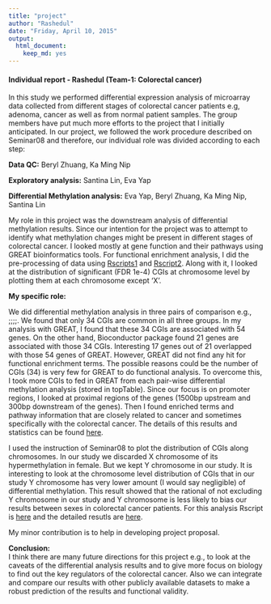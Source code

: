 ```yaml
---
title: "project"
author: "Rashedul"
date: "Friday, April 10, 2015"
output:
  html_document:
    keep_md: yes
---
```


#### Individual report - Rashedul (Team-1: Colorectal cancer)

In this study we performed differential expression analysis of microarray data collected from different stages of colorectal cancer patients e.g, adenoma, cancer as well as from normal patient samples. The group members have put much more efforts to the project that I initially anticipated. In our project, we followed the work procedure described on Seminar08 and therefore, our individual role was divided according to each step: 

**Data QC:**  Beryl Zhuang, Ka Ming Nip

**Exploratory analysis:** Santina Lin, Eva Yap

**Differential Methylation analysis:** Eva Yap, Beryl Zhuang, Ka Ming Nip, Santina Lin

My role in this project was the downstream analysis of differential methylation results. Since our intention for the project was to attempt to identify what methylation changes might be present in different stages of colorectal cancer. I looked mostly at gene function and their pathways using GREAT bioinformatics tools. For functional enrichment analysis, I did the pre-processing of data using [Rscripts1](https://github.com/STAT540-UBC/yy_team01_colorectal-cancer_STAT540_2015/blob/master/rscripts/DMR_positions_at_chr_pre-process.R) and [Rscript2](https://github.com/STAT540-UBC/yy_team01_colorectal-cancer_STAT540_2015/blob/master/rscripts/DMR_positions_at_chr_plot.R). Along with it, I looked at the distribution of significant (FDR 1e-4) CGIs at chromosome level by plotting them at each chromosome except ‘X’.

**My specific role:**


We did differential methylation analysis in three pairs of comparison e.g., ;;;;. We found that only 34 CGIs are common in all three groups. In my analysis with GREAT, I found that these 34 CGIs are associated with 54 genes. On the other hand, Bioconductor package found 21 genes are associated with those 34 CGIs. Interesting 17 genes out of 21 overlapped with those 54 genes of GREAT. However, GREAT did not find any hit for functional enrichment terms. The possible reasons could be the number of CGIs (34) is very few for GREAT to do functional analysis. To overcome this, I took more CGIs to fed in GREAT from each pair-wise differential methylation analysis (stored in topTable). Since our focus is on promoter regions, I looked at proximal regions of the genes (1500bp upstream and 300bp downstream of the genes). Then I found enriched terms and pathway information that are closely related to cancer and sometimes specifically with the colorectal cancer. The details of this results and statistics can be found [here](https://github.com/STAT540-UBC/yy_team01_colorectal-cancer_STAT540_2015/blob/master/analysis_reports/06positions_at_DMR/Positions_of_DMRs.md).

I used the instruction of Seminar08 to plot the distribution of CGIs along chromosomes. In our study we discarded X chromosome of its hypermethylation in female. But we kept Y chromosome in our study. It is interesting to look at the chromosome level distribution of CGIs that in our study Y chromosome has very lower amount (I would say negligible) of differential methylation. This result showed that the rational of not excluding Y chromosome in our study and Y chromosome is less likely to bias our results between sexes in colorectal cancer patients. For this analysis Rscript is [here](https://github.com/STAT540-UBC/yy_team01_colorectal-cancer_STAT540_2015/blob/master/rscripts/GREAT_enrichment_analysis.r) and the detailed resutls are [here](https://github.com/STAT540-UBC/yy_team01_colorectal-cancer_STAT540_2015/tree/master/analysis_reports/05functional_enrichment).

My minor contribution is to help in developing project proposal. 

**Conclusion:**  
I think there are many future directions for this project e.g., to look at the caveats of the differential analysis results and to give more focus on biology to find out the key regulators of the colorectal cancer. Also we can integrate and compare our results with other publicly available datasets to make a robust prediction of the results and functional validity. 